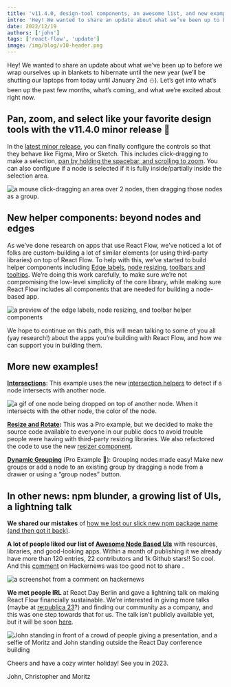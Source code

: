 ```yaml
---
title: 'v11.4.0, design-tool components, an awesome list, and new examples'
intro: 'Hey! We wanted to share an update about what we’ve been up to before we wrap ourselves up in blankets to hibernate until the new year (we’ll be shutting our laptops from today until January 2nd ⛄). Let’s get into what’s been up the past few months, what’s coming, and what we’re excited about right now.'
date: 2022/12/19
authors: ['john']
tags: ['react-flow', 'update']
image: /img/blog/v10-header.png
---
```



<BlogPostLayout>
Hey! We wanted to share an update about what we’ve been up to before we wrap ourselves up in blankets to hibernate until the new year (we’ll be shutting our laptops from today until January 2nd ⛄). Let’s get into what’s been up the past few months, what’s coming, and what we’re excited about right now.

## Pan, zoom, and select like your favorite design tools with the v11.4.0 minor release 💫

In the [latest minor release](https://github.com/wbkd/react-flow/releases/tag/11.4.0), you can finally configure the controls so that they behave like Figma, Miro or Sketch. This includes click-dragging to make a selection, [pan by holding the spacebar, and scrolling to zoom](https://reactflow.dev/docs/guides/panning-and-zooming/). You can also configure if a node is selected if it is fully inside/partially inside the selection area.

<Image
  src="/img/blog/winter-2022/designy-behavior.gif"
  alt="a mouse click-dragging an area over 2 nodes, then dragging those nodes as a group."
  width={478}
  height={354}
/>

## New helper components: beyond nodes and edges

As we’ve done research on apps that use React Flow, we’ve noticed a lot of folks are custom-building a lot of similar elements (or using third-party libraries) on top of React Flow. To help with this, we’ve started to build helper components including [Edge labels](https://reactflow.dev/docs/api/edges/edge-label-renderer/), [node resizing](https://reactflow.dev/docs/api/nodes/node-resizer/), [toolbars and tooltips](https://reactflow.dev/docs/api/nodes/node-toolbar/). We’re doing this work carefully, to make sure we’re not compromising the low-level simplicity of the core library, while making sure React Flow includes all components that are needed for building a node-based app.

<Image
  src="/img/blog/winter-2022/3components.gif"
  alt="a preview of the edge labels, node resizing, and toolbar helper components"
  width={478}
  height={354}
/>

We hope to continue on this path, this will mean talking to some of you all (yay research!) about the apps you’re building with React Flow, and how we can support you in building them.

## More new examples!

**[Intersections](https://reactflow.dev/docs/examples/nodes/intersections/)**: This example uses the new [intersection helpers](https://reactflow.dev/docs/api/react-flow-instance/#isnodeintersecting) to detect if a node intersects with another node.

<Image
  src="/img/blog/winter-2022/intersection.gif"
  alt="a gif of one node being dropped on top of another node. When it intersects with the other node, the color of the node."
  width={476}
  height={354}
/>

**[Resize and Rotate](https://reactflow.dev/docs/examples/nodes/resize-rotate/):** This was a Pro example, but we decided to make the source code available to everyone in our public docs to avoid trouble people were having with third-party resizing libraries. We also refactored the code to use the new [resizer component](https://reactflow.dev/docs/api/nodes/node-resizer/).

**[Dynamic Grouping](https://reactflow.dev/docs/examples/nodes/dynamic-grouping/)** (Pro Example 💎): Grouping nodes made easy! Make new groups or add a node to an existing group by dragging a node from a drawer or using a “group nodes” button.

## In other news: npm blunder, a growing list of UIs, a lightning talk

**We shared our mistakes** of [how we lost our slick new npm package name (and then got it back)](https://reactflow.dev/blog/reactflow-npm-package-name/).

**A lot of people liked our list of [Awesome Node Based UIs](https://github.com/wbkd/awesome-node-based-uis)** with resources, libraries, and good-looking apps. Within a month of publishing it we already have more than 120 entries, 22 contributors and 1k Github stars!! So cool. And this [comment](https://news.ycombinator.com/item?id=33641786) on Hackernews was too good not to share <Emoji content="😊" />.

<Image
  src="/img/blog/winter-2022/hackernews.png"
  alt="a screenshot from a comment on hackernews"
  width={1684}
  height={378}
  wide
/>

**We met people IRL** at React Day Berlin and gave a lightning talk on making React Flow financially sustainable. We’re interested in giving more talks (maybe at [re:publica 23](https://re-publica.com/en)?) and finding our community as a company, and this was one step towards that for us. The talk isn’t publicly available yet, but it will be soon [here](https://portal.gitnation.org/contents/making-an-open-source-library-financially-sustainable).

<Image
  src="/img/blog/winter-2022/reactday-pics.jpeg"
  alt="John standing in front of a crowd of people giving a presentation, and a selfie of Moritz and John standing outside the React Day conference building"
  width={3657}
  height={1533}
  wide
/>

Cheers and have a cozy winter holiday! See you in 2023.

John, Christopher and Moritz

</BlogPostLayout>
